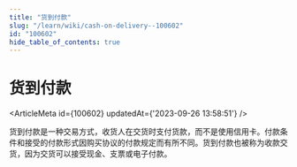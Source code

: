 ```yaml
---
title: "货到付款"
slug: "/learn/wiki/cash-on-delivery--100602"
id: "100602"
hide_table_of_contents: true
---
```



# 货到付款

<ArticleMeta id={100602} updatedAt={'2023-09-26 13:58:51'} />
<div className='border-solid border-b border-t-0 my-4 border-[var(--ifm-color-gray-300)]' />

货到付款是一种交易方式，收货人在交货时支付货款，而不是使用信用卡。付款条件和接受的付款形式因购买协议的付款规定而有所不同。货到付款也被称为收款交货，因为交货可以接受现金、支票或电子付款。
